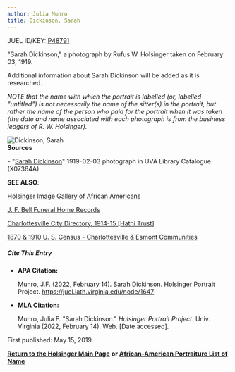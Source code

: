 ```yaml
---
author: Julia Munro
title: Dickinson, Sarah
---
```

JUEL ID/KEY: [P48791](http://juel.iath.virginia.edu/public_person?person=48791 "P48791")

"Sarah Dickinson," a photograph by Rufus W. Holsinger taken on February 03, 1919.

Additional information about Sarah Dickinson will be added as it is researched.

_NOTE that the name with which the portrait is labelled (or, labelled "untitled") is not necessarily the name of the sitter(s) in the portrait, but rather the name of the person who paid for the portrait when it was taken (the date and name associated with each photograph is from the business ledgers of R. W. Holsinger)._

![Dickinson, Sarah](https://iiif.lib.virginia.edu/iiif/uva-lib:1050555/full/1000,1337/0/default.jpg "Dickinson, Sarah")  
**Sources**

\- "[Sarah Dickinson](https://search.lib.virginia.edu/catalog/uva-lib:1050555#?c=0&m=0&s=0&cv=0&xywh=-1330%2C0%2C5478%2C4061 "Dickinson, Sarah")" 1919-02-03 photograph in UVA Library Catalogue (X07364A) 

**SEE ALSO**:

[Holsinger Image Gallery of African Americans](http://rwholsingerphotos.org/images.php "Holsinger Image Gallery of African Americans")

[J. F. Bell Funeral Home Records](http://www2.vcdh.virginia.edu/afam/raceandplace/perl_scripts/funeral_search.html "J. F. Bell Funeral Home Database")

[Charlottesville City Directory, 1914-15 \[Hathi Trust\]](https://catalog.hathitrust.org/Record/101954103 "Charlottesville City Directory, 1914-15") 

[1870 & 1910 U. S. Census - Charlottesville & Esmont Communities](http://www2.vcdh.virginia.edu/afam/raceandplace/census/search_both.html "1870 & 1910 U. S. Census: Charlottesville and Esmont Communities")

##### **Cite This Entry**

*   **APA Citation:**
    
    Munro, J.F. (2022, February 14). Sarah Dickinson. Holsinger Portrait Project. https://juel.iath.virginia.edu/node/1647
    
*   **MLA Citation:**
    
    Munro, Julia F. "Sarah Dickinson." _Holsinger Portrait Project_. Univ. Virginia (2022, February 14). Web. \[Date accessed\].
    

  
First published: May 15, 2019    

[**Return to the Holsinger Main Page**](http://juel.iath.virginia.edu/node/980) **or [African-American Portraiture List of Name](http://juel.iath.virginia.edu/node/996)**